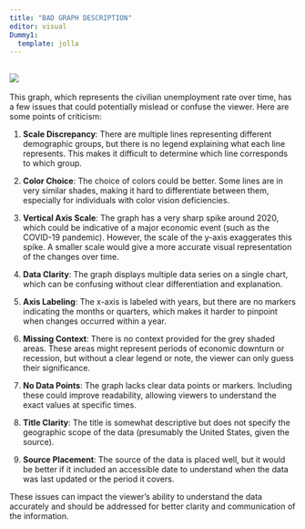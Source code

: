 ```yaml
---
title: "BAD GRAPH DESCRIPTION"
editor: visual
Dummy1:
  template: jolla
---
```


## ![](images/MIDtermBadGraph.jpg)

This graph, which represents the civilian unemployment rate over time, has a few issues that could potentially mislead or confuse the viewer. Here are some points of criticism:

1.  **Scale Discrepancy**: There are multiple lines representing different demographic groups, but there is no legend explaining what each line represents. This makes it difficult to determine which line corresponds to which group.

2.  **Color Choice**: The choice of colors could be better. Some lines are in very similar shades, making it hard to differentiate between them, especially for individuals with color vision deficiencies.

3.  **Vertical Axis Scale**: The graph has a very sharp spike around 2020, which could be indicative of a major economic event (such as the COVID-19 pandemic). However, the scale of the y-axis exaggerates this spike. A smaller scale would give a more accurate visual representation of the changes over time.

4.  **Data Clarity**: The graph displays multiple data series on a single chart, which can be confusing without clear differentiation and explanation.

5.  **Axis Labeling**: The x-axis is labeled with years, but there are no markers indicating the months or quarters, which makes it harder to pinpoint when changes occurred within a year.

6.  **Missing Context**: There is no context provided for the grey shaded areas. These areas might represent periods of economic downturn or recession, but without a clear legend or note, the viewer can only guess their significance.

7.  **No Data Points**: The graph lacks clear data points or markers. Including these could improve readability, allowing viewers to understand the exact values at specific times.

8.  **Title Clarity**: The title is somewhat descriptive but does not specify the geographic scope of the data (presumably the United States, given the source).

9.  **Source Placement**: The source of the data is placed well, but it would be better if it included an accessible date to understand when the data was last updated or the period it covers.

These issues can impact the viewer's ability to understand the data accurately and should be addressed for better clarity and communication of the information.
